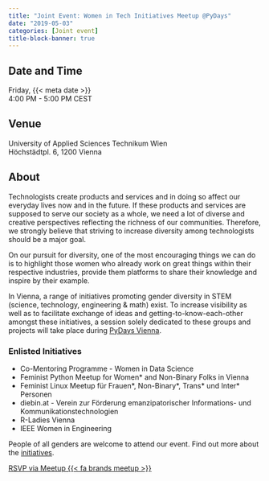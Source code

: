 ```yaml
---
title: "Joint Event: Women in Tech Initiatives Meetup @PyDays"
date: "2019-05-03"
categories: [Joint event]
title-block-banner: true
---
```


## Date and Time

Friday, {{< meta date >}}  
4:00 PM - 5:00 PM CEST

## Venue

University of Applied Sciences Technikum Wien  
Höchstädtpl. 6, 1200 Vienna

## About

Technologists create products and services and in doing so affect our everyday lives now and in the future. If these products and services are supposed to serve our society as a whole, we need a lot of diverse and creative perspectives reflecting the richness of our communities. Therefore, we strongly believe that striving to increase diversity among technologists should be a major goal.

On our pursuit for diversity, one of the most encouraging things we can do is to highlight those women who already work on great things within their respective industries, provide them platforms to share their knowledge and inspire by their example.

In Vienna, a range of initiatives promoting gender diversity in STEM (science, technology, engineering & math) exist. To increase visibility as well as to facilitate exchange of ideas and getting-to-know-each-other amongst these initiatives, a session solely dedicated to these groups and projects will take place during [PyDays Vienna](https://www.pydays.at).

### Enlisted Initiatives

- Co-Mentoring Programme - Women in Data Science 
- Feminist Python Meetup for Women\* and Non-Binary Folks in Vienna 
- Feminist Linux Meetup für Frauen\*, Non-Binary\*, Trans\* und Inter\* Personen 
- diebin.at - Verein zur Förderung emanzipatorischer Informations- und Kommunikationstechnologien 
- R-Ladies Vienna 
- IEEE Women in Engineering 

People of all genders are welcome to attend our event. Find out more about the [initiatives](https://www.pydays.at/womenintech/).

[RSVP via Meetup {{< fa brands meetup >}}](https://www.meetup.com/rladies-vienna/events/261101905){.btn .btn-outline-primary .rsvp}
